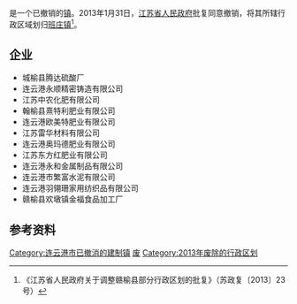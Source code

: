 {{中国乡级行政区|32/07/21/113/000}}

'''{{PAGENAMEBASE}}'''是{{PRC admin/fullname|32/07/21}}一个已撤销的[[行政建制镇|镇]]。2013年1月31日，[[江苏省人民政府|江苏省人民政府]]批复同意撤销{{PAGENAMEBASE}}，将其所辖行政区域划归[[班庄镇|班庄镇]]<ref>《江苏省人民政府关于调整赣榆县部分行政区划的批复》（苏政复〔2013〕23号）</ref>。

== 企业 ==
* 城榆县腾达硫酸厂
* 连云港永顺精密铸造有限公司
* 江苏中农化肥有限公司
* 翰榆县熹特利肥业有限公司
* 连云港欧美特肥业有限公司
* 江苏雷华材料有限公司
* 连云港奥玛德肥业有限公司
* 江苏东方红肥业有限公司
* 连云港永和金属制品有限公司
* 连云港市繁富水泥有限公司
* 连云港羽翎珊家用纺织品有限公司
* 赣榆县欢墩镇金福食品加工厂

== 参考资料 ==
{{reflist}}

{{江苏行政区划小作品}}
[[Category:连云港市已撤消的建制镇|Category:连云港市已撤消的建制镇]]
[[Category:赣榆区行政区划|废]]
[[Category:2013年废除的行政区划|Category:2013年废除的行政区划]]